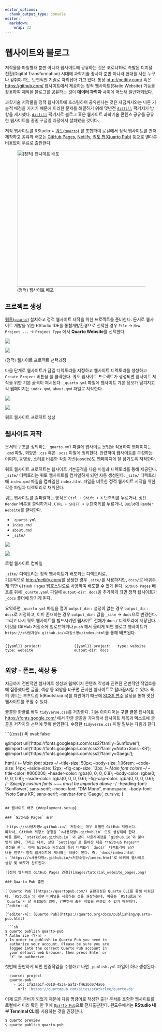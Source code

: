 ```yaml
---
editor_options: 
  chunk_output_type: console
editor: 
  markdown: 
    wrap: 72
---
```


# 웹사이트와 블로그

저작물을 파일형태 뿐만 아니라 웹사이트에 공유하는 것은 코로나19로 촉발된
디지털 전환(Digital Transformation) 시대에 과학기술 종사자 뿐만 아니라
현대를 사는 누구나 갖춰야 하는 보편적인 기술로 자리잡아 가고 있다. 통상
<http://netlify.com/> 혹은 <https://github.com/> 웹사이트에서 제공하는
정적 웹사이트(Static Website) 기능을 활용하여 제작된 블로그를 공유하는
것이 **데이터 과학자** 사이에 어느새 일반화되었다.

과학기술 저작물을 정적 웹사이트에 호스팅하여 공유한다는 것은
지금까지와는 다른 기술적 배경을 가지기 때문에 이러한 문제를 해결하기
위해 몇년전 [`distill`](https://rstudio.github.io/distill/) 팩키지가
방향을 제시했다. [`distill`](https://rstudio.github.io/distill/)
팩키지로 블로그 혹은 웹사이트 과학기술 콘텐츠 공유를 공유한 웹사이트를
종종 구글링 과정에서 살펴봤을 것이다.

저작 웹사이트를 RStudio + [쿼토(`quarto`)](https://quarto.org/) 를
조합하여 로컬에서 정적 웹사이트를 먼저 제작하고 공유와 배포는 [GitHub
Pages](https://pages.github.com/), [Netlify](http://netlify.com/), [쿼토
펍(Quarto Pub)](https://quartopub.com/) 등으로 별다른 비용없이 무료로
출판한다.

![(정적) 웹사이트 배포](images/dw_website.jpg){fig-align="center"
width="450"}

## 프로젝트 생성 {#project-setup}

[쿼토(`quarto`)](https://quarto.org/) 설치하고 정적 웹사이트 제작을 위한
프로젝트를 준비한다. 문서로 웹사이트 개발을 위한 RStudio IDE를
통합개발환경으로 선택한 경우 `File` → `New Project ...` → `Project Type`
에서 **Quarto Website**를 선택한다.

::: {#fig-website-setup layout="[[47.5,-1,47.5]]"}

![](images/tutorial_webiste_01.jpg) 

![](images/tutorial_webiste_02.jpg)

(정적) 웹사이트 프로젝트 선택과정
:::

다음 단계로 웹사이트가 담길 디렉토리를 지정하고 웹사이트 디렉토리를
생성하고 `Create Project` 버튼을 를 클릭한다. 쿼토 웹사이트 프로젝트가
생성되면 웹사이트 제작을 위한 기본 골격이 제시된다. `_quarto.yml` 파일에
웹사이트 기본 정보가 담겨지고 각 웹페이지는 `index.qmd`, `about.qmd`
파일로 저작한다.

::: {#fig-website-open layout="[[30,-1,67.5]]"}

![](images/tutorial_webiste_03.jpg) 

![](images/tutorial_webiste_04.jpg)

쿼토 웹사이트 프로젝트 생성
:::

## 웹사이트 저작 {#project-writing}

문서의 구조를 정의하는 `_quarto.yml` 파일에 웹사이트 문법을 적용하여
웹페이지는 `.qmd` 파일, 외양은 `.css` 혹은 `.scss` 파일에 정리한다.
관련하여 웹사이트를 구성하는 이미지, 동영상, 소리를 비롯한 각종
자산(assets)도 웹페이지에 잘 담기도록 저작한다.

쿼토 웹사이트 프로젝트는 웹사이트 기본골격을 다음 파일과 디렉토리를 통해
제공된다. `_site/` 디렉토리는 쿼토 웹사이트를 컴파일하게 되면 자동
생성된다. `_site/` 디렉토리에 `index.qmd` 파일을 컴파일한 `index.html`
파일을 비롯한 정적 웹사이트 저작을 위한 각종 파일과 디렉토리로 채워진다.

쿼토 웹사이트를 컴파일하는 방식은 `Ctrl + Shift + K` 단축키를 누르거나,
상단 `Render` 버튼을 클릭하거나, `CTRL + SHIFT + B` 단축키를 누르거나,
`Build`에 `Render Website`를 클릭한다.

-   `_quarto.yml`
-   `index.rmd`
-   `about.rmd`
-   `_site/`

::: {#fig-website-compile layout="[[47.5,-1,47.5]]"}

![](images/tutorial_webiste_05.jpg)

![](images/tutorial_webiste_06.jpg)

로컬 웹사이트 컴파일
:::

`_site/` 디렉토리는 정적 웹사이트가 배포되는 디렉토리로,\
기본적으로 <http://netlify.com/>를 상정한 경우 `_site/`를 사용하지만,
`docs/`로 바꿔주게 되면 `GitHub Pages` 웹호스팅으로 사용하여 배포할 수
있게 된다. `GitHub Pages` 배포를 위해 `_quarto.yaml` 파일에
`output-dir: docs`을 추가하게 되면 정적 웹사이트가 `_docs` 폴더에 담기게
된다.

요약하면 `_quarto.yml` 파일을 열어 `output_dir:` 설정이 없는 경우
`output_dir: docs`로 지정하고, 이미 존재하는 경우 `output_dir:` 값을
`_site` → `docs`으로 변경한다. 그리고 나서 쿼토 웹사이트를 빌드시키면
웹사이트 전체가 `docs/` 디렉토리에 저장된다. 이것을 GitHub 저장소에
업로드하거나 `push` 해서 올리게 되면 블로그 웹사이트가
`https://<사용자명>.github.io/<저장소명>/index.html`을 통해 배포된다.

::: columns
::: {.column width="45%"}
``` {{yaml}}
project:
  type: website
```
:::

::: {.column width="5%"}
:::

::: column
``` {{yaml}}
project:
  type: website
  output-dir: docs
```
:::
:::

## 외양 - 폰트, 색상 등 {#theme-distill}

지금까지 전반적인 웹사이트 생성과 웹페이지 콘텐츠 작성과 관련된 전반적인
작업흐름에 집중했다면 글꼴, 색상 등 외양을 바꾸면 근사한 웹사이트로
탈바꿈시킬 수 있다. 특히 쿼토는 부츠트랩 5(Bootstrap 5)를 지원하기
때문에 [SCSS
변수](https://github.com/twbs/bootstrap/blob/main/scss/_variables.scss)
설정을 통해 멋진 웹사이트를 꾸밀 수 있다.

글꼴만 한글로 바꿔 `tidyverse.css`를 저장한다. 기본 아이디어는 구글 글꼴
웹사이트 <https://fonts.google.com/> 에서 한글 글꼴을 가져와서 웹사이트
제목과 텍스트에 글꼴을 저작자의 선택에 맞춰 반영한다. 수정한
`tidyverse.css` 파일 일부는 다음과 같다.

```{{css}}
#| eval: false

@import url('https://fonts.googleapis.com/css2?family=Sunflower');
@import url('https://fonts.googleapis.com/css2?family=Noto+Sans+KR');
@import url('https://fonts.googleapis.com/css2?family=Gaegu');

html {
  /*-- Main font sizes --*/
  --title-size:      50px;
  --body-size:       1.06rem;
  --code-size:       14px;
  --aside-size:      12px;
  --fig-cap-size:    13px;
  /*-- Main font colors --*/
  --title-color:     #000000;
  --header-color:    rgba(0, 0, 0, 0.8);
  --body-color:      rgba(0, 0, 0, 0.8);
  --aside-color:     rgba(0, 0, 0, 0.6);
  --fig-cap-color:   rgba(0, 0, 0, 0.6);
  /*-- Specify custom fonts ~~~ must be imported above   --*/
  --heading-font:    'Sunflower', sans-serif;
  --mono-font:       "DM Mono", monospace;
  --body-font:       'Noto Sans KR', sans-serif;
  --navbar-font:     'Gaegu', cursive;
}
```

## 웹사이트 배포 {#deployment-setup}

### `GitHub Pages` 출판

`https://<사용자명>.github.io/` 저장소는 매우 특별한 GitHub 저장소다.
따라서, GitHub 저장소 명칭을 `<사용자명>.github.io` 으로 생성해야 한다.
예를 들어, `statkclee.github.io` 와 같이 사용자계정을 `github.io`와 붙여
먼저 판다. 그리고 나서, 상단 `Settings`로 들어간 다음 **GitHub Pages**
설정을 한다. 이때 GitHub 저장소의 특정 디렉토리 `docs/` 디렉토리에 담긴
내용 전부가 정적 웹사이트에 게시되는 내용이 된다. 즉, `docs/index.html`
→ `https://<사용자명>.github.io/<저장소명>/index.html`로 바뀌어 웹사이트
생성 및 배포가 완료된다.

![정적 웹사이트 GitHub Pages 연결](images/tutorial_website_pages.png)

### Quarto Pub 출판

[`Quarto Pub`](https://quartopub.com/) 출판과정은 Quarto CLI를 통해 이뤄진다. `RStudio`의 내부 터미널을 사용하는 것을 권장하는데, 이유는 `RStudio`와 `Quarto`가 잘 통합되어 있어, 간편하게 출판 작업을 진행할 수 있기 때문이다. [^editor-4]

[^editor-4]: [Quarto Pub](https://quarto.org/docs/publishing/quarto-pub.html)

````sh
$ quarto publish quarto-pub
? Authorize (Y/n) › 
❯ In order to publish to Quarto Pub you need to
  authorize your account. Please be sure you are
  logged into the correct Quarto Pub account in 
  your default web browser, then press Enter or 
  'Y' to authorize.
````

첫번째 출판하게 되면 인증작업을 수행하고 나면 `_publish.yml` 파일이 하나 생성된다.

```sh
- source: project
  quarto-pub:
    - id: 1fa3ab1f-c010-453a-aaf2-f462bd074a66
      url: 'https://quartopub.com/sites/statkclee/quarto-ds'
```

이제 모든 준비가 되었기 때문에 다음 명령어로 작성한 출판 문서를 포함한 웹사이트를 로컬에서 미리 확인 한 후에 [`Quarto Pub`](https://quartopub.com/)으로 전자출판한다. 윈도우에서는 **RStudio 내부 Terminal CLI**를 사용하는 것을 권장한다.

```sh
$ quarto preview
$ quarto publish quarto-pub
```


